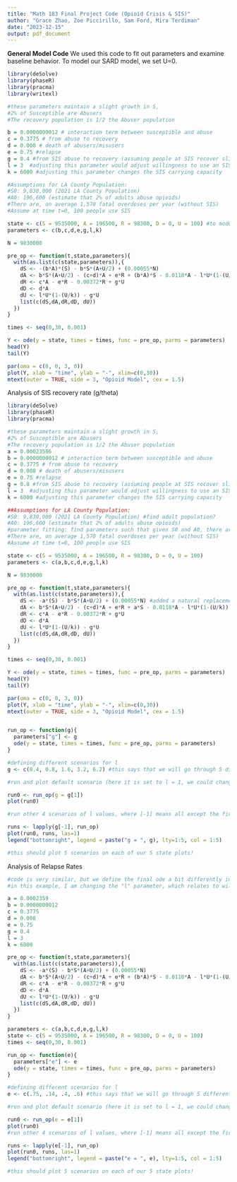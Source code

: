 ```yaml
---
title: "Math 183 Final Project Code (Opioid Crisis & SIS)"
author: "Grace Zhao, Zoe Piccirillo, Sam Ford, Mira Terdiman"
date: "2023-12-15"
output: pdf_document
---
```


**General Model Code**
We used this code to fit out parameters and examine baseline behavior. To model our SARD model, we set U=0.
```r
library(deSolve)
library(phaseR)
library(pracma)
library(writexl)

#these parameters maintain a slight growth in S, 
#2% of Susceptible are Abusers
#The recovery population is 1/2 the Abuser population

b = 0.0000000012 # interaction term between susceptible and abuse
c = 0.3775 # from abuse to recovery
d = 0.008 # death of abusers/misusers
e = 0.75 #relapse
g = 0.4 #from SIS abuse to recovery (assuming people at SIS recover slightly more than general abusers)
l = 3  #adjusting this parameter would adjust willingness to use an SIS and determine how quickly U reaches carrying capacity
k = 6000 #adjusting this parameter changes the SIS carrying capacity

#Assumptions for LA County Population: 
#S0: 9,830,000 (2021 LA County Population) 
#A0: 196,600 (estimate that 2% of adults abuse opioids)
#There are, on average 1,570 fatal overdoses per year (without SIS)
#Assume at time t=0, 100 people use SIS

state <- c(S = 9535000, A = 196500, R = 98300, D = 0, U = 100) #to model SARD, let U=0
parameters <- c(b,c,d,e,g,l,k)

N = 9830000

pre_op <- function(t,state,parameters){
  with(as.list(c(state,parameters)),{
    dS <- -(b*A)*(S) - b*S*(A+U/2) + (0.00055*N) 
    dA <- b*S*(A+U/2) - (c+d)*A + e*R + (b*A)*S - 0.0118*A - l*U*(1-(U/k)) 
    dR <- c*A - e*R - 0.00372*R + g*U 
    dD <- d*A
    dU <- l*U*(1-(U/k)) - g*U 
    list(c(dS,dA,dR,dD, dU))
  })
}

times <- seq(0,30, 0.001)

Y <- ode(y = state, times = times, func = pre_op, parms = parameters)
head(Y) 
tail(Y)

par(oma = c(0, 0, 3, 0))
plot(Y, xlab = "time", ylab = "-", xlim=c(0,30))
mtext(outer = TRUE, side = 3, "Opioid Model", cex = 1.5)
```

Analysis of SIS recovery rate (g/theta)
```r
library(deSolve)
library(phaseR)
library(pracma)

#these parameters maintain a slight growth in S, 
#2% of Susceptible are Abusers
#The recovery population is 1/2 the Abuser population
a = 0.00023586
b = 0.0000000012 # interaction term between susceptible and abuse
c = 0.3775 # from abuse to recovery
d = 0.008 # death of abusers/misusers
e = 0.75 #relapse
g = 0.8 #from SIS abuse to recovery (assuming people at SIS recover slightly more than general abusers)
l = 3  #adjusting this parameter would adjust willingness to use an SIS and determine how quickly U reaches carrying capacity
k = 6000 #adjusting this parameter changes the SIS carrying capacity

##Assumptions for LA County Population: 
#S0: 9,830,000 (2021 LA County Population) #find adult population? 
#A0: 196,600 (estimate that 2% of adults abuse opioids)
#parameter fitting: find parameters such that given S0 and A0, there are D1 deaths 
#There are, on average 1,570 fatal overdoses per year (without SIS)
#Assume at time t=0, 100 people use SIS

state <- c(S = 9535000, A = 196500, R = 98300, D = 0, U = 100)
parameters <- c(a,b,c,d,e,g,l,k)

N = 9830000

pre_op <- function(t,state,parameters){
  with(as.list(c(state,parameters)),{
    dS <- -a*(S) - b*S*(A+U/2) + (0.00055*N) #added a natural replacement rate for better long-term outcomes
    dA <- b*S*(A+U/2) - (c+d)*A + e*R + a*S - 0.0118*A - l*U*(1-(U/k)) 
    dR <- c*A - e*R - 0.00372*R + g*U 
    dD <- d*A
    dU <- l*U*(1-(U/k)) - g*U 
    list(c(dS,dA,dR,dD, dU))
  })
}

times <- seq(0,30, 0.001)

Y <- ode(y = state, times = times, func = pre_op, parms = parameters)
head(Y) 
tail(Y)

par(oma = c(0, 0, 3, 0))
plot(Y, xlab = "time", ylab = "-", xlim=c(0,30))
mtext(outer = TRUE, side = 3, "Opioid Model", cex = 1.5)


run_op <- function(g){
  parameters["g"] <- g
  ode(y = state, times = times, func = pre_op, parms = parameters)
}

#defining different scenarios for l
g <- c(0.4, 0.8, 1.6, 3.2, 6.2) #this says that we will go through 5 different scenarios: l = 1*1, l=1*2, ..., l=1*5

#run and plot default scenario (here it is set to l = 1, we could change this)

run0 <- run_op(g = g[1])
plot(run0)

#run other 4 scenarios of l values, where [-1] means all except the first

runs <- lapply(g[-1], run_op)
plot(run0, runs, las=1)
legend("bottomright", legend = paste("g = ", g), lty=1:5, col = 1:5)

#this should plot 5 scenarios on each of our 5 state plots!
```


Analysis of Relapse Rates
```r
#code is very similar, but we define the final ode a bit differently in order to have it run multiple times while changing one parameter
#in this example, I am changing the "l" parameter, which relates to willingness to go to an SIS

a = 0.0002359
b = 0.0000000012 
c = 0.3775 
d = 0.008 
e = 0.75
g = 0.4 
l = 3
k = 6000

pre_op <- function(t,state,parameters){
  with(as.list(c(state,parameters)),{
    dS <- -a*(S) - b*S*(A+U/2) + (0.00055*N) 
    dA <- b*S*(A+U/2) - (c+d)*A + e*R + (b*A)*S - 0.0118*A - l*U*(1-(U/k)) 
    dR <- c*A - e*R - 0.00372*R + g*U 
    dD <- d*A
    dU <- l*U*(1-(U/k)) - g*U 
    list(c(dS,dA,dR,dD, dU))
  })
}

parameters <- c(a,b,c,d,e,g,l,k)
state <- c(S = 9535000, A = 196500, R = 98300, D = 0, U = 100)
times <- seq(0,30, 0.001)

run_op <- function(e){
  parameters["e"] <- e
  ode(y = state, times = times, func = pre_op, parms = parameters)
}

#defining different scenarios for l
e <- c(.75, .14, .4, .6) #this says that we will go through 5 different scenarios: l = 1*1, l=1*2, ..., l=1*5

#run and plot default scenario (here it is set to l = 1, we could change this)

run0 <- run_op(e = e[1])
plot(run0)
#run other 4 scenarios of l values, where [-1] means all except the first

runs <- lapply(e[-1], run_op)
plot(run0, runs, las=1)
legend("bottomright", legend = paste("e = ", e), lty=1:5, col = 1:5)

#this should plot 5 scenarios on each of our 5 state plots!
```
